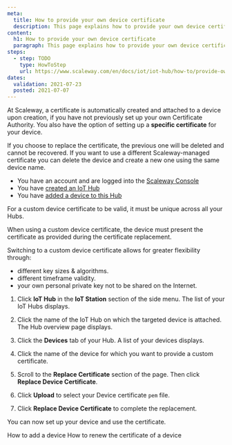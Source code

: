 ```yaml
---
meta:
  title: How to provide your own device certificate
  description: This page explains how to provide your own device certificate
content:
  h1: How to provide your own device certificate
  paragraph: This page explains how to provide your own device certificate
steps:
  - step: TODO
    type: HowToStep
    url: https://www.scaleway.com/en/docs/iot/iot-hub/how-to/provide-own-device-certificate/
dates:
  validation: 2021-07-23
  posted: 2021-07-07
---
```


At Scaleway, a certificate is automatically created and attached to a device upon creation, if you have not previously set up your own Certificate Authority. You also have the option of setting up a **specific certificate** for your device.

<Message type="important">

If you choose to replace the certificate, the previous one will be deleted and cannot be recovered.
If you want to use a different Scaleway-managed certificate you can delete the device and create a new one using the same device name.

</Message>

<Message type="requirement">

- You have an account and are logged into the [Scaleway Console](https://console.scaleway.com)
- You have [created an IoT Hub](/iot/iot-hub/how-to/create-hub)
- You have [added a device to this Hub](/iot/iot-hub/how-to/add-device)

</Message>

<Message type="important">

For a custom device certificate to be valid, it must be unique across all your Hubs.

</Message>

When using a custom device certificate, the device must present the certificate as provided during the certificate replacement.

Switching to a custom device certificate allows for greater flexibility through: 

- different key sizes & algorithms.
- different timeframe validity.
- your own personal private key not to be shared on the Internet.

1. Click **IoT Hub** in the **IoT Station** section of the side menu. The list of your IoT Hubs displays.

2. Click the name of the IoT Hub on which the targeted device is attached. The Hub overview page displays.

3. Click the **Devices** tab of your Hub. A list of your devices displays.

4. Click the name of the device for which you want to provide a custom certificate. 

5. Scroll to the **Replace Certificate** section of the page. Then click **Replace Device Certificate**.

6. Click **Upload** to select your Device certificate `pem` file.

7. Click **Replace Device Certificate** to complete the replacement.

You can now set up your device and use the certificate.

<Navigation title="See Also">
  <PreviousButton to="/iot/iot-hub/how-to/add-device">How to add a device</PreviousButton>
  <NextButton to="/iot/iot-hub/how-to/renew-device-certificate">How to renew the certificate of a device</NextButton>
</Navigation>

